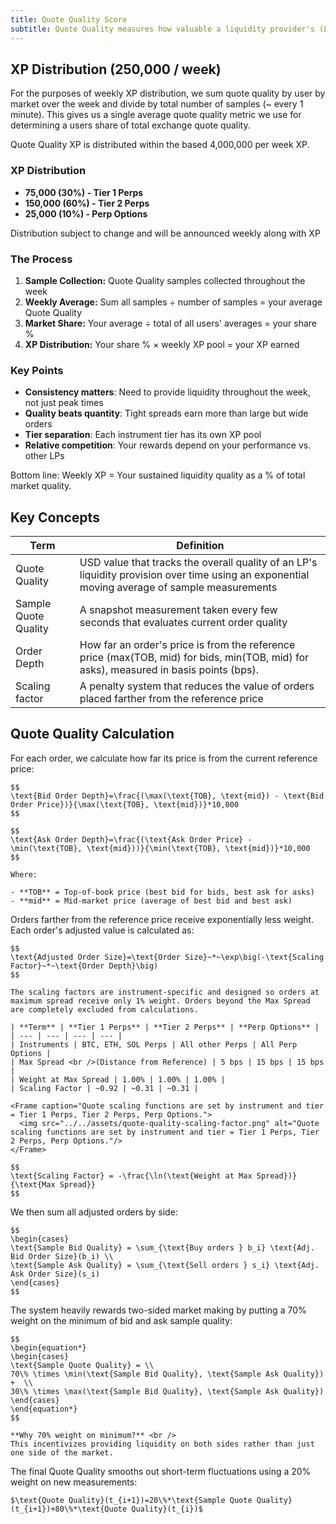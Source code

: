 ```yaml
---
title: Quote Quality Score
subtitle: Quote Quality measures how valuable a liquidity provider's (LP) orders are to the market. It rewards LPs who place orders close to the current market price and provide liquidity on both bid and ask sides.
---
```


## XP Distribution (250,000 / week)

For the purposes of weekly XP distribution, we sum quote quality by user by market over the week and divide by total number of samples (~ every 1 minute). This gives us a single average quote quality metric we use for determining a users share of total exchange quote quality.

Quote Quality XP is distributed within the based 4,000,000 per week XP.

### XP Distribution

- **75,000 (30%) - Tier 1 Perps**
- **150,000 (60%) - Tier 2 Perps**
- **25,000 (10%) - Perp Options**

<Tip>Distribution subject to change and will be announced weekly along with XP</Tip>

### The Process

1. **Sample Collection:** Quote Quality samples collected throughout the week
2. **Weekly Average:** Sum all samples ÷ number of samples = your average Quote Quality
3. **Market Share:** Your average ÷ total of all users' averages = your share %
4. **XP Distribution:** Your share % × weekly XP pool = your XP earned

### Key Points

- **Consistency matters**: Need to provide liquidity throughout the week, not just peak times
- **Quality beats quantity**: Tight spreads earn more than large but wide orders
- **Tier separation**: Each instrument tier has its own XP pool
- **Relative competition**: Your rewards depend on your performance vs. other LPs

<Tip>
Bottom line: Weekly XP = Your sustained liquidity quality as a % of total market quality.
</Tip>

## Key Concepts

| Term | Definition |
| --- | --- |
| Quote Quality | USD value that tracks the overall quality of an LP's liquidity provision over time using an exponential moving average of sample measurements |
| Sample Quote Quality | A snapshot measurement taken every few seconds that evaluates current order quality |
| Order Depth | How far an order's price is from the reference price (max(TOB, mid) for bids, min(TOB, mid) for asks), measured in basis points (bps). |
| Scaling factor | A penalty system that reduces the value of orders placed farther from the reference price |

## Quote Quality Calculation

<Steps>
  <Step title="Measure Order Distance from Market">
    For each order, we calculate how far its price is from the current reference price:

    $$
    \text{Bid Order Depth}=\frac{(\max(\text{TOB}, \text{mid}) - \text{Bid Order Price})}{\max(\text{TOB}, \text{mid})}*10,000
    $$

    $$
    \text{Ask Order Depth}=\frac{(\text{Ask Order Price} - \min(\text{TOB}, \text{mid}))}{\min(\text{TOB}, \text{mid})}*10,000
    $$

    Where:

    - **TOB** = Top-of-book price (best bid for bids, best ask for asks)
    - **mid** = Mid-market price (average of best bid and best ask)
  </Step>
  <Step title="Apply Distance Penalty">
    Orders farther from the reference price receive exponentially less weight. Each order's adjusted value is calculated as:

    $$
    \text{Adjusted Order Size}=\text{Order Size}~*~\exp\big(-\text{Scaling Factor}~*~\text{Order Depth}\big)
    $$

    The scaling factors are instrument-specific and designed so orders at maximum spread receive only 1% weight. Orders beyond the Max Spread are completely excluded from calculations.

    | **Term** | **Tier 1 Perps** | **Tier 2 Perps** | **Perp Options** |
    | --- | --- | --- | --- |
    | Instruments | BTC, ETH, SOL Perps | All other Perps | All Perp Options |
    | Max Spread <br />(Distance from Reference) | 5 bps | 15 bps | 15 bps |
    | Weight at Max Spread | 1.00% | 1.00% | 1.00% |
    | Scaling Factor | ~0.92 | ~0.31 | ~0.31 |

    <Frame caption="Quote scaling functions are set by instrument and tier = Tier 1 Perps, Tier 2 Perps, Perp Options.">
      <img src="../../assets/quote-quality-scaling-factor.png" alt="Quote scaling functions are set by instrument and tier = Tier 1 Perps, Tier 2 Perps, Perp Options."/>
    </Frame>

    $$
    \text{Scaling Factor} = -\frac{\ln(\text{Weight at Max Spread})}{\text{Max Spread}}
    $$
  </Step>
  <Step title="Sum Adjusted Orders by Side">
    We then sum all adjusted orders by side:

    $$
    \begin{cases}
    \text{Sample Bid Quality} = \sum_{\text{Buy orders } b_i} \text{Adj. Bid Order Size}(b_i) \\
    \text{Sample Ask Quality} = \sum_{\text{Sell orders } s_i} \text{Adj. Ask Order Size}(s_i)
    \end{cases}
    $$
  </Step>
  <Step title="Calculate Sample Quote Quality">
    The system heavily rewards two-sided market making by putting a 70% weight on the minimum of bid and ask sample quality:

    $$
    \begin{equation*}
    \begin{cases}
    \text{Sample Quote Quality} = \\
    70\% \times \min(\text{Sample Bid Quality}, \text{Sample Ask Quality})  +  \\
    30\% \times \max(\text{Sample Bid Quality}, \text{Sample Ask Quality})
    \end{cases}
    \end{equation*}
    $$

    **Why 70% weight on minimum?** <br />
    This incentivizes providing liquidity on both sides rather than just one side of the market.
  </Step>
  <Step title="Calculate Moving Average">
    The final Quote Quality smooths out short-term fluctuations using a 20% weight on new measurements:

    $\text{Quote Quality}(t_{i+1})=20\%*\text{Sample Quote Quality}(t_{i+1})+80\%*\text{Quote Quality}(t_{i})$

  </Step>
</Steps>
